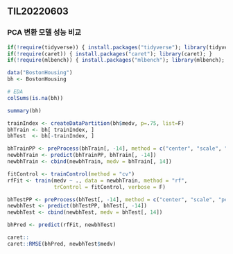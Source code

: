 ## TIL20220603

### PCA 변환 모델 성능 비교

```r
if(!require(tidyverse)) { install.packages("tidyverse"); library(tidyverse); }
if(!require(caret)) { install.packages("caret"); library(caret); }
if(!require(mlbench)) { install.packages("mlbench"); library(mlbench); }
```

```r
data("BostonHousing")
bh <- BostonHousing
```

```r
# EDA
colSums(is.na(bh))
```

```r
summary(bh)
```

```r
trainIndex <- createDataPartition(bh$medv, p=.75, list=F)
bhTrain <- bh[ trainIndex, ]
bhTest  <- bh[-trainIndex, ]
```

```r
bhTrainPP <- preProcess(bhTrain[, -14], method = c("center", "scale", "pca"))
newbhTrain <- predict(bhTrainPP, bhTrain[, -14])
newbhTrain <- cbind(newbhTrain, medv = bhTrain[, 14])
```

```r
fitControl <- trainControl(method = "cv")
rfFit <- train(medv ~ ., data = newbhTrain, method = "rf",
               trControl = fitControl, verbose = F)
```

```r
bhTestPP <- preProcess(bhTest[, -14], method = c("center", "scale", "pca"))
newbhTest <- predict(bhTestPP, bhTest[, -14])
newbhTest <- cbind(newbhTest, medv = bhTest[, 14])
```

```r
bhPred <- predict(rfFit, newbhTest)
```

```r
caret::
caret::RMSE(bhPred, newbhTest$medv)
```

